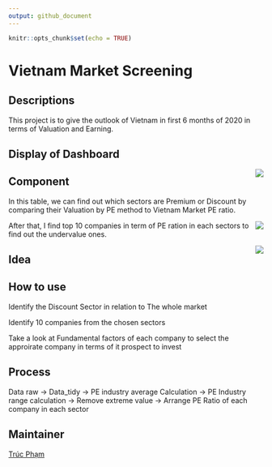 ```yaml
---
output: github_document
---
```


```r
knitr::opts_chunk$set(echo = TRUE)
```

# Vietnam Market Screening

## Descriptions

This project is to give the outlook of Vietnam in first 6 months of 2020 in terms of Valuation and Earning. 

## Display of Dashboard 

<img src='man/vietnam_earning_analysis/vietnam_earning_analysis_display.png' align="right" />

## Component 

In this table, we can find out which sectors are Premium or Discount by comparing their Valuation by PE method to Vietnam Market PE ratio. 

<img src='man/vietnam_earning_analysis/vietnam_pe_sector_breakdown.png' align="right" />

After that, I find top 10 companies in term of PE ration in each sectors to find out the undervalue ones. 

<img src='man/vietnam_earning_analysis/vietnam_pe_ticker_breakdown.png' align="right" />

## Idea

## How to use

Identify the Discount Sector in relation to The whole market 

Identify 10 companies from the chosen sectors 

Take a look at Fundamental factors of each company to select the approirate company in terms of it prospect to invest

## Process 

Data raw -> Data_tidy -> PE industry average Calculation -> PE Industry range calculation -> Remove extreme value -> Arrange PE Ratio of each company in each sector 


## Maintainer

[Trúc Phạm](https://github.com/trucpham-hcmc)
